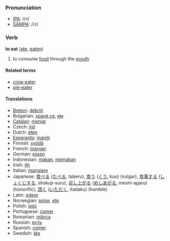 === Pronunciation ===
*[[w:IPA|IPA]]: /i:t/
*[[w:SAMPA|SAMPA]]: /i:t/

=== Verb ===
'''to eat''' ([[ate]], [[eaten]])

# to consume [[food]] through the [[mouth]]

==== Related terms ====
*[[crow eater]]
*[[pie-eater]]

==== Translations ====
*[[Breton]]: [[debriñ]]
*Bulgarian: [[храня се]], [[ям]]
*[[Catalan]]: [[menjar]]
*Czech: [[jíst]]
*Dutch: [[eten]]
*[[Esperanto]]: [[manĝi]]
*Finnish: [[syödä]]
*French: [[manger]]
*German: [[essen]]
*Indonesian: [[makan]], [[makan|memakan]]
*Irish: [[ith]]
*Italian: [[mangiare]]
*Japanese: [[食べる]] ([[たべる]], taberu), [[食う]] ([[くう]], kuu) (vulgar), [[食事]]する ([[しょくじ]]する, shokuji-suru), [[召し上がる]] ([[めしあがる]], meshi-agaru) (honorific), [[頂く]] ([[いただく]], itadaku) (humble)
*Latin: [[edere]]
*Norwegian: [[spise]], [[ete]]
*Polish: [[jeść]]
*Portuguese: [[comer]]
*Romanian: [[mânca]]
*Russian: [[есть]]
*Spanish: [[comer]]
*Swedish: [[äta]]